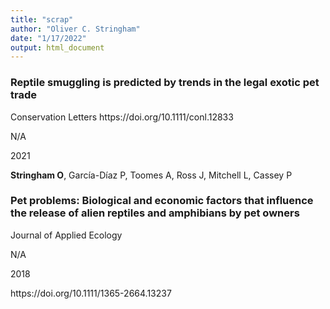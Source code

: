 ```yaml
---
title: "scrap"
author: "Oliver C. Stringham"
date: "1/17/2022"
output: html_document
---
```


### Reptile smuggling is predicted by trends in the legal exotic pet trade

Conservation Letters https://doi.org/10.1111/conl.12833

N/A

2021

**Stringham O**, García-Díaz P, Toomes A, Ross J, Mitchell L, Cassey P


### Pet problems: Biological and economic factors that influence the release of alien reptiles and amphibians by pet owners

Journal of Applied Ecology

N/A

2018

https://doi.org/10.1111/1365-2664.13237
